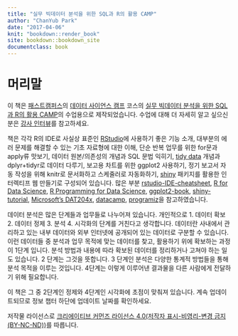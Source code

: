---
title: "실무 빅데이터 분석을 위한 SQL과 R의 활용 CAMP"
author: "ChanYub Park"
date: "2017-04-06"
knit: "bookdown::render_book"
site: bookdown::bookdown_site
documentclass: book
---
# 머리말 {-}

 이 책은 [패스트캠퍼스][1]의 [데이터 사이언스 캠프][2] 코스의 [실무 빅데이터 분석을 위한 SQL과 R의 활용 CAMP][3]의 수업용으로 제작되었습니다. 수업에 대해 더 자세히 알고 싶으신 분은 [강사 인터뷰][4]를 참고하세요. 

 책은 각각 R의 IDE로 사실상 표준인 [RStudio][5]에 사용하기 좋은 기능 소개, 대부분의 에러 문제를 해결할 수 있는 기초 자료형에 대한 이해, 단순 반복 업무를 위한 for문과 apply류 맛보기, 데이터 원본/의존성의 개념과 SQL 문법 익히기, [tidy data][6] 개념과 dplyr+tidyr로 데이터 다루기, 보고용 차트를 위한 ggplot2 사용하기, 정기 보고서 자동 작성을 위해 knitr로 문서화하고 스케줄러로 자동화하기, [shiny][7] 패키지를 활용한 인터렉티프 웹 만들기로 구성되어 있습니다. 많은 부분 [rstudio-IDE-cheatsheet][13], [R for Data Science][9], [R Programming for Data Science][10], [ggplot2-book][11], [shiny-tutorial][12], [Microsoft's DAT204x][14], [datacamp][15], [programiz][16]을 참고하였습니다.
 
 데이터 분석은 많은 단계들과 업무들로 나누어져 있습니다. 개인적으로 1. 데이터 확보 2. 데이터 정제 3. 분석 4. 시각화의 단계를 거친다고 생각합니다. 데이터란 사내에서 관리하고 있는 내부 데이터와 외부 인터넷에 공개되어 있는 데이터로 구분할 수 있습니다. 이런 데이터들 중 분석과 업무 목적에 맞는 데이터를 찾고, 활용하기 위에 확보하는 과정이 1단계 입니다. 분석 방법과 내용에 따라 확보된 데이터를 정리하거나 고쳐야 하는 일도 있습니다. 2 단계는 그것을 뜻합니다. 3 단계인 분석은 다양한 통계적 방법들을 통해 분석 목적을 이루는 것입니다. 4단계는 이렇게 이루어낸 결과물을 다른 사람에게 전달하기 위해 필요합니다. 
 
 이 책은 그 중 2단계인 정제와 4단계인 시각화에 초점이 맞춰져 있습니다. 계속 업데이트되므로 정보 챕터 하단에 업데이트 날짜를 확인하세요.

 저작물 라이선스로 [크리에이티브 커먼즈 라이선스 4.0(저작자 표시-비영리-변경 금지(BY-NC-ND))][8]를 따릅니다.


[1]: http://www.fastcampus.co.kr
[2]: http://www.fastcampus.co.kr/category_data_camp/
[3]: http://www.fastcampus.co.kr/data_camp_dabrp/
[4]: http://www.fastcampus.co.kr/data_camp_dabrp_instructor_1/
[5]: http://www.rstudio.org/
[6]: http://vita.had.co.nz/papers/tidy-data.pdf
[7]: https://shiny.rstudio.com/
[8]: https://creativecommons.org/licenses/by-nc-nd/4.0/
[9]: http://r4ds.had.co.nz/
[10]: https://bookdown.org/rdpeng/rprogdatascience/
[11]: http://had.co.nz/ggplot2/
[12]: https://shiny.rstudio.com/tutorial/
[13]: https://www.rstudio.com/wp-content/uploads/2016/01/rstudio-IDE-cheatsheet.pdf
[14]: https://courses.edx.org/courses/course-v1:Microsoft+DAT204x+1T2017/info
[15]: https://www.datacamp.com/community/tutorials/
[16]: https://www.programiz.com/r-programming/
